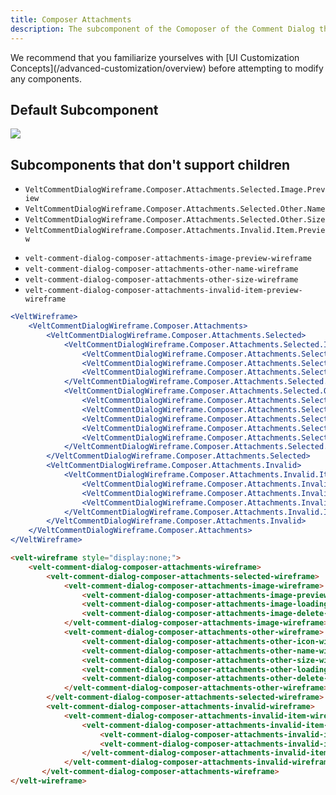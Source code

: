 ```yaml
---
title: Composer Attachments
description: The subcomponent of the Comoposer of the Comment Dialog that is used to show attachments on a Comment that has been composed but hasn't been sent yet.
---
```


<Note>
We recommend that you familiarize yourselves with [UI Customization Concepts](/advanced-customization/overview) before attempting to modify any components.
</Note>

## Default Subcomponent
![](/images/customization/composer-attachments.png)
## Subcomponents that don't support children
<Tabs>

<Tab title="React / Next.js">

- `VeltCommentDialogWireframe.Composer.Attachments.Selected.Image.Preview`
- `VeltCommentDialogWireframe.Composer.Attachments.Selected.Other.Name`
- `VeltCommentDialogWireframe.Composer.Attachments.Selected.Other.Size`
- `VeltCommentDialogWireframe.Composer.Attachments.Invalid.Item.Preview`

</Tab>


<Tab title="HTML">

- `velt-comment-dialog-composer-attachments-image-preview-wireframe`
- `velt-comment-dialog-composer-attachments-other-name-wireframe`
- `velt-comment-dialog-composer-attachments-other-size-wireframe`
- `velt-comment-dialog-composer-attachments-invalid-item-preview-wireframe`

</Tab>

</Tabs>
<RequestExample>

```jsx React / Next.js
<VeltWireframe>
    <VeltCommentDialogWireframe.Composer.Attachments>
        <VeltCommentDialogWireframe.Composer.Attachments.Selected>
            <VeltCommentDialogWireframe.Composer.Attachments.Selected.Image>
                <VeltCommentDialogWireframe.Composer.Attachments.Selected.Image.Preview />
                <VeltCommentDialogWireframe.Composer.Attachments.Selected.Image.Loading />
                <VeltCommentDialogWireframe.Composer.Attachments.Selected.Image.Delete />
            </VeltCommentDialogWireframe.Composer.Attachments.Selected.Image>
            <VeltCommentDialogWireframe.Composer.Attachments.Selected.Other>
                <VeltCommentDialogWireframe.Composer.Attachments.Selected.Other.Icon />
                <VeltCommentDialogWireframe.Composer.Attachments.Selected.Other.Name />
                <VeltCommentDialogWireframe.Composer.Attachments.Selected.Other.Size />
                <VeltCommentDialogWireframe.Composer.Attachments.Selected.Other.Loading />
                <VeltCommentDialogWireframe.Composer.Attachments.Selected.Other.Delete />
            </VeltCommentDialogWireframe.Composer.Attachments.Selected.Other>
        </VeltCommentDialogWireframe.Composer.Attachments.Selected>
        <VeltCommentDialogWireframe.Composer.Attachments.Invalid>
            <VeltCommentDialogWireframe.Composer.Attachments.Invalid.Item>
                <VeltCommentDialogWireframe.Composer.Attachments.Invalid.Item.Preview />
                <VeltCommentDialogWireframe.Composer.Attachments.Invalid.Item.Message />
                <VeltCommentDialogWireframe.Composer.Attachments.Invalid.Item.Delete />
            </VeltCommentDialogWireframe.Composer.Attachments.Invalid.Item>
        </VeltCommentDialogWireframe.Composer.Attachments.Invalid>
    </VeltCommentDialogWireframe.Composer.Attachments>
</VeltWireframe>
```


```HTML HTML
<velt-wireframe style="display:none;">
    <velt-comment-dialog-composer-attachments-wireframe>
        <velt-comment-dialog-composer-attachments-selected-wireframe>
            <velt-comment-dialog-composer-attachments-image-wireframe>
                <velt-comment-dialog-composer-attachments-image-preview-wireframe></velt-comment-dialog-composer-attachments-image-preview-wireframe>
                <velt-comment-dialog-composer-attachments-image-loading-wireframe></velt-comment-dialog-composer-attachments-image-loading-wireframe>
                <velt-comment-dialog-composer-attachments-image-delete-wireframe></velt-comment-dialog-composer-attachments-image-delete-wireframe>
            </velt-comment-dialog-composer-attachments-image-wireframe>
            <velt-comment-dialog-composer-attachments-other-wireframe>
                <velt-comment-dialog-composer-attachments-other-icon-wireframe></velt-comment-dialog-composer-attachments-other-icon-wireframe>
                <velt-comment-dialog-composer-attachments-other-name-wireframe></velt-comment-dialog-composer-attachments-other-name-wireframe>
                <velt-comment-dialog-composer-attachments-other-size-wireframe></velt-comment-dialog-composer-attachments-other-size-wireframe>
                <velt-comment-dialog-composer-attachments-other-loading-wireframe></velt-comment-dialog-composer-attachments-other-loading-wireframe>
                <velt-comment-dialog-composer-attachments-other-delete-wireframe></velt-comment-dialog-composer-attachments-other-delete-wireframe>
            </velt-comment-dialog-composer-attachments-other-wireframe>
        </velt-comment-dialog-composer-attachments-selected-wireframe>
        <velt-comment-dialog-composer-attachments-invalid-wireframe>
            <velt-comment-dialog-composer-attachments-invalid-item-wireframe>
                <velt-comment-dialog-composer-attachments-invalid-item-preview-wireframe></velt-comment-dialog-composer-attachments-invalid-item-preview-wireframe>
                    <velt-comment-dialog-composer-attachments-invalid-item-message-wireframe></velt-comment-dialog-composer-attachments-invalid-item-message-wireframe>
                    <velt-comment-dialog-composer-attachments-invalid-item-delete-wireframe></velt-comment-dialog-composer-attachments-invalid-item-delete-wireframe>
                </velt-comment-dialog-composer-attachments-invalid-item-wireframe>
            </velt-comment-dialog-composer-attachments-invalid-wireframe>
       </velt-comment-dialog-composer-attachments-wireframe>
</velt-wireframe>
```
</RequestExample>

